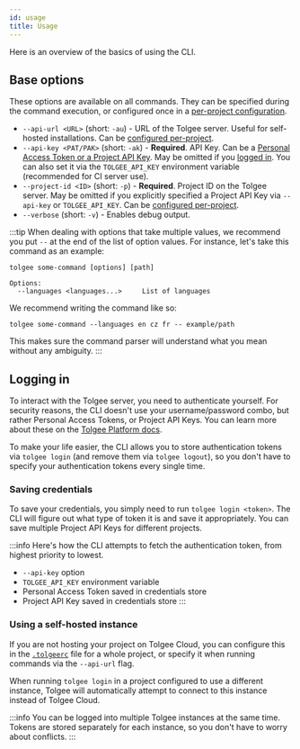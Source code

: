 ```yaml
---
id: usage
title: Usage
---
```



<Experimental/>

Here is an overview of the basics of using the CLI.

## Base options
These options are available on all commands. They can be specified during the command execution, or configured once
in a [per-project configuration](/tolgee-cli/project-configuration).

 - `--api-url <URL>` (short: `-au`) - URL of the Tolgee server. Useful for self-hosted installations. Can be [configured per-project](/tolgee-cli/project-configuration).
 - `--api-key <PAT/PAK>` (short: `-ak`) - **Required**. API Key. Can be a [Personal Access Token or a Project API Key](/platform/api-keys-and-pat-tokens).
    May be omitted if you [logged in](#logging-in). You can also set it via the `TOLGEE_API_KEY` environment variable
    (recommended for CI server use).
 - `--project-id <ID>` (short: `-p`) - **Required**. Project ID on the Tolgee server. May be omitted if you explicitly
    specified a Project API Key via `--api-key` or `TOLGEE_API_KEY`. Can be [configured per-project](/tolgee-cli/project-configuration).
 - `--verbose` (short: `-v`) - Enables debug output.

:::tip
When dealing with options that take multiple values, we recommend you put `--` at the end of the list of option values.
For instance, let's take this command as an example:
```
tolgee some-command [options] [path]

Options:
  --languages <languages...>     List of languages
```

We recommend writing the command like so:
```
tolgee some-command --languages en cz fr -- example/path
```

This makes sure the command parser will understand what you mean without any ambiguity.
:::

## Logging in
To interact with the Tolgee server, you need to authenticate yourself. For security reasons, the CLI doesn't use your
username/password combo, but rather Personal Access Tokens, or Project API Keys. You can learn more about these
on the [Tolgee Platform docs](/platform/api-keys-and-pat-tokens).

To make your life easier, the CLI allows you to store authentication tokens via `tolgee login` (and remove them via
`tolgee logout`), so you don't have to specify your authentication tokens every single time.

### Saving credentials
To save your credentials, you simply need to run `tolgee login <token>`. The CLI will figure out what type of token it
is and save it appropriately. You can save multiple Project API Keys for different projects.

:::info
Here's how the CLI attempts to fetch the authentication token, from highest priority to lowest.
 - `--api-key` option
 - `TOLGEE_API_KEY` environment variable
 - Personal Access Token saved in credentials store
 - Project API Key saved in credentials store
:::

### Using a self-hosted instance
If you are not hosting your project on Tolgee Cloud, you can configure this in the [`.tolgeerc`](/tolgee-cli/project-configuration#apiUrl)
file for a whole project, or specify it when running commands via the `--api-url` flag.

When running `tolgee login` in a project configured to use a different instance, Tolgee will automatically attempt to
connect to this instance instead of Tolgee Cloud.

:::info
You can be logged into multiple Tolgee instances at the same time. Tokens are stored separately for each instance, so
you don't have to worry about conflicts.
:::
